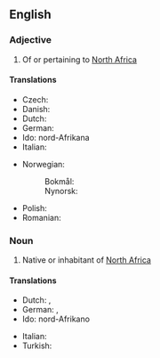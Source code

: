 ==English==

===Adjective===
{{en-adj|-|head=[[north|North]] [[African]]}}

# Of or pertaining to [[North Africa]]

====Translations====
{{trans-top|of or pertaining to North Africa}}
* Czech: {{t|cs|severoafrický}}
* Danish: {{t|da|nordafrikansk}}
* Dutch: {{t+|nl|Noord-Afrikaans}}
* German: {{t+|de|nordafrikanisch}}
* Ido: nord-Afrikana
* Italian: {{t|it|nordafricano}}
{{trans-mid}}
* Norwegian:
*: Bokmål: {{t|nb|nordafrikansk}}
*: Nynorsk: {{t|nn|nordafrikansk}}
* Polish: {{t+|pl|północnoafrykański|m}}
* Romanian: {{t|ro|nord-african}}
{{trans-bottom}}

===Noun===
{{en-noun|head=[[north|North]] [[African]]}}

# Native or inhabitant of [[North Africa]]

====Translations====
{{trans-top|native or inhabitant of North Africa}}
* Dutch: {{t+|nl|Noord-Afrikaan|m}}, {{t+|nl|Noord-Afrikaanse|f}}
* German: {{t+|de|Nordafrikaner|m}}, {{t+|de|Nordafrikanerin|f}}
* Ido: nord-Afrikano
{{trans-mid}}
* Italian: {{t|it|nordafricano}}
* Turkish: {{t|tr|Kuzey Afrikalı}}
{{trans-bottom}}